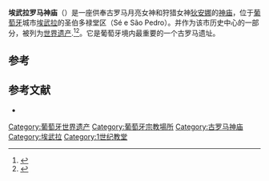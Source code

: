 {{Geobox|建筑
<!-- *** Heading *** -->
| name                 = 埃武拉罗马神庙
| native_name          = Templo Romano de Évora
<!-- *** Image *** -->
| image                = Evora-RomanTemple.jpg 
| image_size           = 235
<!-- *** Names **** --> 
| official_name        = 狄安娜罗马神庙
| etymology            = [[狄安娜|狄安娜]]
| etymplogy_type       = Named for 
<!-- *** Country *** -->
| country              = {{flag|Portugal}}
<!-- *** Locations *** -->
| location             = 圣伯多禄堂区
| lat_d                = 38
| lat_m                = 34
| lat_s                = 23.016
| lat_NS               = N
| long_d               = 7
| long_m               = 54
| long_s               = 28.008
| long_EW              = W
<!-- *** Dimensions *** -->
| length               = 15
| length_orientation   = North-South
| width                = 25
| width_orientation    = West-East
| height               = 9.7
<!-- *** UNESCO etc. *** -->
| whs_name             = 埃武拉历史中心
| whs_year             = 1986
| whs_number           = 361
| whs_region           = 
| whs_criteria         = ii, iv
| iucn_category        = 
<!-- *** Free fields *** -->
| free4                = 国家古迹
| free4_type           = 地位
| free5                = 1910年 
| free5_type           = 登录
}}
'''埃武拉罗马神庙'''（{{lang-pt|Templo romano de Évora}}）是一座供奉古罗马月亮女神和狩猎女神[[狄安娜|狄安娜]]的[[神庙|神庙]]，位于[[葡萄牙|葡萄牙]]城市[[埃武拉|埃武拉]]的圣伯多禄堂区（Sé e São Pedro）。并作为该市历史中心的一部分，被列为[[世界遗产|世界遗产]].<ref>{{cite web |url=http://whc.unesco.org/en/list/361 |publisher=UNESCO United Nations Education, Scientific and Cultural Organization |editor=UNESCO |year=2011 |accessdate=10 January |title=Historic Centre of Évora |archive-date=2016-10-22 |archive-url=https://web.archive.org/web/20161022100759/http://whc.unesco.org/en/list/361 |dead-url=no }}</ref><ref>{{cite web |url=http://www.cm-evora.pt/pt/conteudos/areas+tematicas/centro+historico/Patrim%C3%B3nio+da+Humanidade.htm |title=Centro Histórico |accessdate=10 January 2012 |year=2011 |publisher=Câmara Municipal de Évora |location=Évora, Portugal |editor=Câmara Municipal |deadurl=yes |archiveurl=https://web.archive.org/web/20200318015002/http://www.cm-evora.pt/pt/conteudos/areas%2Btematicas/centro%2Bhistorico/Patrim%25C3%25B3nio%2Bda%2BHumanidade.htm |archivedate=2020年3月18日 }}</ref>。它是葡萄牙境内最重要的一个古罗马遗址。

==参考==
{{reflist}}

==参考文献==
* {{citation |last=Resende |first=André de |title=Historia da Antiguidade da Cidade de Évora |location=Évora, Portugal |year=1573|language=pt}}

{{DEFAULTSORT:Roman Temple of Evora}}
[[Category:葡萄牙世界遗产|Category:葡萄牙世界遗产]]
[[Category:葡萄牙宗教場所|Category:葡萄牙宗教場所]]
[[Category:古罗马神庙|Category:古罗马神庙]]
[[Category:埃武拉|Category:埃武拉]]
[[Category:1世纪教堂|Category:1世纪教堂]]